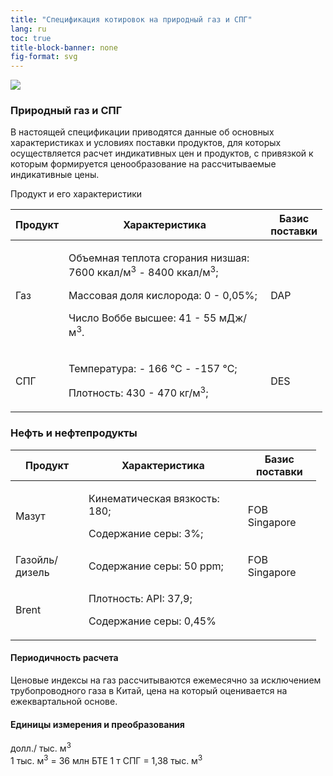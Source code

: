 ```yaml
---
title: "Спецификация котировок на природный газ и СПГ"
lang: ru
toc: true
title-block-banner: none
fig-format: svg
---
```


![](../images/icon-gas.svg)

### Природный газ и СПГ

В настоящей спецификации приводятся данные об основных характеристиках и условиях поставки продуктов, для которых осуществляется расчет индикативных цен и продуктов, с привязкой к которым формируется ценообразование на рассчитываемые индикативные цены.

Продукт и его характеристики

+------------+--------------------------------------------------------------------+----------------+
| Продукт    | Характеристика                                                     | Базис поставки |
+============+====================================================================+================+
| Газ        | Объемная теплота сгорания низшая: 7600 ккал/м^3^ - 8400 ккал/м^3^; | DAP            |
|            |                                                                    |                |
|            | Массовая доля кислорода: 0 - 0,05%;                                |                |
|            |                                                                    |                |
|            | Число Воббе высшее: 41 - 55 мДж/м^3^.                              |                |
+------------+--------------------------------------------------------------------+----------------+
| СПГ        | Температура: - 166 °C - -157 °C;                                   | DES            |
|            |                                                                    |                |
|            | Плотность: 430 - 470 кг/м^3^;                                      |                |
+------------+--------------------------------------------------------------------+----------------+

### Нефть и нефтепродукты

+----------------+-----------------------------------+----------------+
| Продукт        | Характеристика                    | Базис поставки |
+================+===================================+================+
| Мазут          | Кинематическая вязкость: 180;     | FOB Singapore  |
|                |                                   |                |
|                | Содержание серы: 3%;              |                |
+----------------+-----------------------------------+----------------+
| Газойль/дизель | Содержание серы: 50 ppm;          | FOB Singapore  |
+----------------+-----------------------------------+----------------+
| Brent          | Плотность: API: 37,9;             |                |
|                |                                   |                |
|                | Cодержание серы: 0,45%            |                |
+----------------+-----------------------------------+----------------+

#### Периодичность расчета

Ценовые индексы на газ рассчитываются ежемесячно за исключением трубопроводного газа в Китай, цена на который оценивается на ежеквартальной основе.

#### Единицы измерения и преобразования

долл./ тыс. м^3^\
1 тыс. м^3^ = 36 млн БТЕ 
1 т СПГ = 1,38 тыс. м^3^
